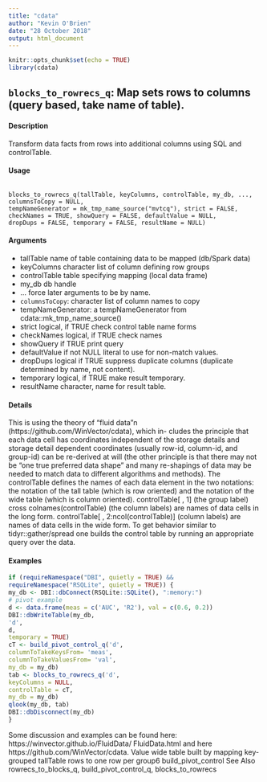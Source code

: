 ```yaml
---
title: "cdata"
author: "Kevin O'Brien"
date: "28 October 2018"
output: html_document
---
```


```r
knitr::opts_chunk$set(echo = TRUE)
library(cdata)
```

## ``blocks_to_rowrecs_q``: Map sets rows to columns (query based, take name of table).

#### Description 

Transform data facts from rows into additional columns using SQL and controlTable.

#### Usage 
<pre><code>
blocks_to_rowrecs_q(tallTable, keyColumns, controlTable, my_db, ...,
columnsToCopy = NULL,
tempNameGenerator = mk_tmp_name_source("mvtcq"), strict = FALSE,
checkNames = TRUE, showQuery = FALSE, defaultValue = NULL,
dropDups = FALSE, temporary = FALSE, resultName = NULL)
</code></pre>

#### Arguments 
* tallTable name of table containing data to be mapped (db/Spark data)
* keyColumns character list of column defining row groups
* controlTable table specifying mapping (local data frame)
* my_db db handle
* ... force later arguments to be by name.
* ``columnsToCopy``: character list of column names to copy
* tempNameGenerator: a tempNameGenerator from cdata::mk_tmp_name_source()
* strict logical, if TRUE check control table name forms
* checkNames logical, if TRUE check names
* showQuery if TRUE print query
* defaultValue if not NULL literal to use for non-match values.
* dropDups logical if TRUE suppress duplicate columns (duplicate determined by name, not
content).
* temporary logical, if TRUE make result temporary.
* resultName character, name for result table.

#### Details 

This is using the theory of "fluid data"n (https://github.com/WinVector/cdata), which in-
cludes the principle that each data cell has coordinates independent of the storage details 
 and storage detail dependent coordinates (usually row-id, column-id, and group-id) can be re-derived at will
(the other principle is that there may not be "one true preferred data shape" and many re-shapings
of data may be needed to match data to different algorithms and methods).
The controlTable defines the names of each data element in the two notations: the notation of the
tall table (which is row oriented) and the notation of the wide table (which is column oriented).
controlTable[ , 1] (the group label) cross colnames(controlTable) (the column labels) are names of
data cells in the long form. controlTable[ , 2:ncol(controlTable)] (column labels) are names of data
cells in the wide form. To get behavior similar to tidyr::gather/spread one builds the control table
by running an appropriate query over the data.



#### Examples 
```r
if (requireNamespace("DBI", quietly = TRUE) &&
requireNamespace("RSQLite", quietly = TRUE)) {
my_db <- DBI::dbConnect(RSQLite::SQLite(), ":memory:")
# pivot example
d <- data.frame(meas = c('AUC', 'R2'), val = c(0.6, 0.2))
DBI::dbWriteTable(my_db,
'd',
d,
temporary = TRUE)
cT <- build_pivot_control_q('d',
columnToTakeKeysFrom= 'meas',
columnToTakeValuesFrom= 'val',
my_db = my_db)
tab <- blocks_to_rowrecs_q('d',
keyColumns = NULL,
controlTable = cT,
my_db = my_db)
qlook(my_db, tab)
DBI::dbDisconnect(my_db)
}
```

Some discussion and examples   can be found here: https://winvector.github.io/FluidData/
FluidData.html and here https://github.com/WinVector/cdata.
Value
wide table built by mapping key-grouped tallTable rows to one row per group6
build_pivot_control
See Also
rowrecs_to_blocks_q, build_pivot_control_q, blocks_to_rowrecs
